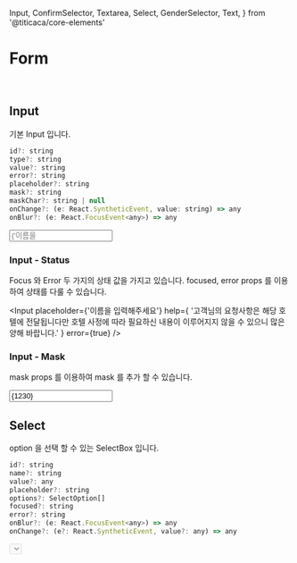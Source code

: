   Input,
  ConfirmSelector,
  Textarea,
  Select,
  GenderSelector,
  Text,
} from '@titicaca/core-elements'


<Meta title="Core-Elements / Form" />

# Form

<br />

## Input

기본 Input 입니다.

```js
id?: string
type?: string
value?: string
error?: string
placeholder?: string
mask?: string
maskChar?: string | null
onChange?: (e: React.SyntheticEvent, value: string) => any
onBlur?: (e: React.FocusEvent<any>) => any
```

<Preview>
  <Story name="Input">
    <Input
      error={false}
      label={'이름'}
      placeholder={'이름을 입력해주세요'}
      help={
        '고객님의 요청사항은 해당 호텔에 전달됩니다만 호텔 사정에 따라 필요하신 내용이 이루어지지 않을 수 있으니 많은 양해 바랍니다.'
      }
    />
  </Story>
</Preview>

### Input - Status

Focus 와 Error 두 가지의 상태 값을 가지고 있습니다.
focused, error props 를 이용하여 상태를 다룰 수 있습니다.

<Input
  placeholder={'이름을 입력해주세요'}
  help={
    '고객님의 요청사항은 해당 호텔에 전달됩니다만 호텔 사정에 따라 필요하신 내용이 이루어지지 않을 수 있으니 많은 양해 바랍니다.'
  }
  error={true}
/>

### Input - Mask

mask props 를 이용하여 mask 를 추가 할 수 있습니다.

<Preview>
  <Story name="Input - Mask">
    <Input mask={'99/99'} maskChar={null} value={1230} />
  </Story>
</Preview>

## Select

option 을 선택 할 수 있는 SelectBox 입니다.

```js
id?: string
name?: string
value?: any
placeholder?: string
options?: SelectOption[]
focused?: string
error?: string
onBlur?: (e: React.FocusEvent<any>) => any
onChange?: (e?: React.SyntheticEvent, value?: any) => any
```

<Preview>
  <Story name="Select">
    <Select
      error={false}
      label="투어티켓 시간"
      help={
        '고객님의 요청사항은 해당 호텔에 전달됩니다만 호텔 사정에 따라 필요하신 내용이 이루어지지 않을 수 있으니 많은 양해 바랍니다.'
      }
      placeholder="시간을 선택해주세요"
      value={'12:00'}
      options={[
        {
          label: '12:00',
          value: '12:00',
        },
        {
          label: '12:10',
          value: '12:10',
        },
        {
          label: '12:20',
          value: '12:20',
        },
      ]}
      disabled={false}
    />
  </Story>
</Preview>

## Confirm Selector

```js
name?: string
value: any
placeholder: string
onChange?: (e?: React.SyntheticEvent, value?: any) => any
textAlign?: CSS.TextAlignProperty
borderless?: boolean
fillType?: FillType ('full' | 'border' | 'text')
children?: React.ReactNode
padding?: MarginPadding
error?: string
```

<Preview>
  <Story name="Confirm Selector">
    <ConfirmSelector
      value={false}
      borderless={false}
      textAlign={'left'}
      fillType={'full'}
      padding={{ top: 16, right: 50, left: 16, bottom: 16 }}
    >
      <Text>예약자 정보를 업데이트 합니다.</Text>
    </ConfirmSelector>
  </Story>
</Preview>

## Radio

```js
option: {
  text: string
  value: string
}

name?: string
value?: string
onChange?: (e: React.SyntheticEvent, arg1: string) => any
options: option[]
```

<Preview>
  <Story name="Radio">
    <RadioWrapper />
  </Story>
</Preview>

## Gender Selector

남/녀 를 선택 할 수 있는 Selector 를 제공합니다.

```js
name?: string
value?: string
onChange?: (e: React.SyntheticEvent, arg1: string) => any
```

<Preview>
  <Story name="Gender Selector">
    <GenderSelector value={'MALE'} />
  </Story>
</Preview>

## Textarea

```js
id?: string
value?: string
error?: string
placeholder?: string
focused?: string
onChange?: (e: React.SyntheticEvent, value: string) => any
onBlur?: (e: React.FocusEvent<any>) => any
```

<Preview>
  <Story name="Textarea">
    <Textarea
      error={false}
      label={'요청사항'}
      placeholder={'요청사항을 입력해주세요'}
      help={
        '고객님의 요청사항은 해당 호텔에 전달됩니다만 호텔 사정에 따라 필요하신 내용이 이루어지지 않을 수 있으니 많은 양해 바랍니다.'
      }
    />
  </Story>
</Preview>
